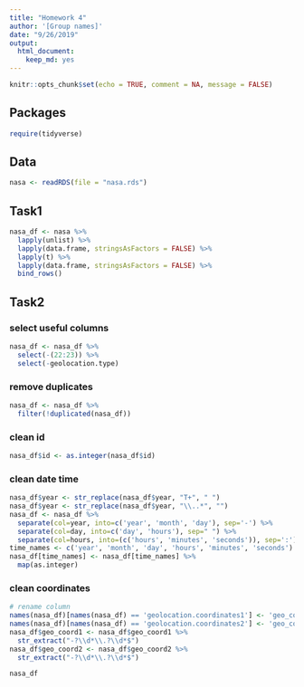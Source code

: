 ```yaml
---
title: "Homework 4"
author: '[Group names]'
date: "9/26/2019"
output: 
  html_document:
    keep_md: yes
---
```


```r
knitr::opts_chunk$set(echo = TRUE, comment = NA, message = FALSE)
```

## Packages

```r
require(tidyverse)
```

## Data

```r
nasa <- readRDS(file = "nasa.rds")
```



## Task1
```r
nasa_df <- nasa %>%
  lapply(unlist) %>%
  lapply(data.frame, stringsAsFactors = FALSE) %>%
  lapply(t) %>%
  lapply(data.frame, stringsAsFactors = FALSE) %>%
  bind_rows()
```
<!--
```r
#easy_df <- data.frame(lapply(easy_df, unlist), stringsAsFactoers=FALSE)
var_names <- names(nasa[[1]])
easy_part <- map(nasa, `[`, var_names[1:9])
easy_df <- do.call(rbind, easy_part) %>%
  data.frame(stringsAsFactors = FALSE) %>%
  lapply(as.character) %>%
  data.frame(stringsAsFactors = FALSE)

geo_coord <- map(nasa, list("geolocation", "coordinates"))
features <- map(nasa, `[[`, "features") %>%
  map(unlist)
nasa_df <- easy_df %>%
  mutate("features" = features,
         "geo_coord" = geo_coord)
nasa_df[nasa_df=='NULL'] <- NA
```
-->

## Task2

### select useful columns
```r
nasa_df <- nasa_df %>%
  select(-(22:23)) %>%
  select(-geolocation.type)
```

### remove duplicates
```r
nasa_df <- nasa_df %>%
  filter(!duplicated(nasa_df))
```


### clean id
```r
nasa_df$id <- as.integer(nasa_df$id)
```

### clean date time
```r
nasa_df$year <- str_replace(nasa_df$year, "T+", " ")
nasa_df$year <- str_replace(nasa_df$year, "\\..*", "")
nasa_df <- nasa_df %>%
  separate(col=year, into=c('year', 'month', 'day'), sep='-') %>%
  separate(col=day, into=c('day', 'hours'), sep=" ") %>%
  separate(col=hours, into=(c('hours', 'minutes', 'seconds')), sep=':')
time_names <- c('year', 'month', 'day', 'hours', 'minutes', 'seconds')
nasa_df[time_names] <- nasa_df[time_names] %>%
  map(as.integer)
```

### clean coordinates
```r
# rename column
names(nasa_df)[names(nasa_df) == 'geolocation.coordinates1'] <- 'geo_coord1'
names(nasa_df)[names(nasa_df) == 'geolocation.coordinates2'] <- 'geo_coord2'
nasa_df$geo_coord1 <- nasa_df$geo_coord1 %>%
  str_extract("-?\\d*\\.?\\d*$")
nasa_df$geo_coord2 <- nasa_df$geo_coord2 %>%
  str_extract("-?\\d*\\.?\\d*$")
```

```r
nasa_df
```
